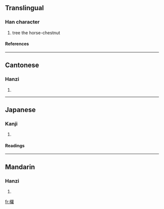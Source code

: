 {{see|椤}}

==Translingual==
===Han character===
{{Han char|rn=75|rad=木|as=19|sn=23|four=4691<sub>4</sub>|canj=木田中土 (DWLG)}}
# tree the horse-chestnut
====References====
{{Han ref|kx=0563.240|dkj=15933|dj=0952.040|hdz=21324.110|uh=6B0F|ud=27407|bh=F7E2|bd=63458}}

----
==Cantonese==
===Hanzi===
{{yue-hanzi|jyut=|y=lo4}}
# {{defn|Cantonese}}

----
==Japanese==
===Kanji===
{{ja-kanji|grade=|rs=木19}}
# {{defn|Japanese}} 
====Readings====
{{ja-readings|on=[[ら]] (ra)|kun=[[やまなし]] (yamanashi)}}

----
==Mandarin==
===Hanzi===
{{cmn-hanzi|sim=椤|pin=[[luó]] (luo2)|wg=lo<sup>2</sup>}}
# {{defn|Mandarin}}

[[fr:欏]]